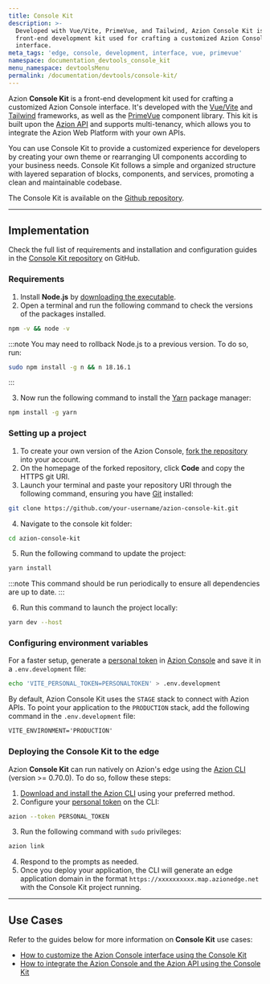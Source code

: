 ```yaml
---
title: Console Kit
description: >-
  Developed with Vue/Vite, PrimeVue, and Tailwind, Azion Console Kit is a
  front-end development kit used for crafting a customized Azion Console
  interface.
meta_tags: 'edge, console, development, interface, vue, primevue'
namespace: documentation_devtools_console_kit
menu_namespace: devtoolsMenu
permalink: /documentation/devtools/console-kit/
---
```


Azion **Console Kit** is a front-end development kit used for crafting a customized Azion Console interface. It's developed with the [Vue/Vite](https://vuejs.org/) and [Tailwind](https://tailwindcss.com/) frameworks, as well as the [PrimeVue](https://primevue.org/) component library. This kit is built upon the [Azion API](https://api.azion.com/) and supports multi-tenancy, which allows you to integrate the Azion Web Platform with your own APIs. 

You can use Console Kit to provide a customized experience for developers by creating your own theme or rearranging UI components according to your business needs. Console Kit follows a simple and organized structure with layered separation of blocks, components, and services, promoting a clean and maintainable codebase.

The Console Kit is available on the [Github repository](https://github.com/aziontech/azion-console-kit).

---

## Implementation

Check the full list of requirements and installation and configuration guides in the [Console Kit repository](https://github.com/aziontech/azion-console-kit?tab=readme-ov-file#requirements) on GitHub.

### Requirements

1. Install **Node.js** by [downloading the executable](https://nodejs.org/en).
2. Open a terminal and run the following command to check the versions of the packages installed.

```bash
npm -v && node -v
```

:::note
You may need to rollback Node.js to a previous version. To do so, run:

```bash
sudo npm install -g n && n 18.16.1
```
:::

3. Now run the following command to install the [Yarn](https://yarnpkg.com) package manager:

```bash
npm install -g yarn
```

### Setting up a project

1. To create your own version of the Azion Console, [fork the repository](https://github.com/aziontech/azion-console-kit/fork) into your account.
2. On the homepage of the forked repository, click **Code** and copy the HTTPS git URI.
3. Launch your terminal and paste your repository URI through the following command, ensuring you have [Git](https://git-scm.com/book/en/v2/Getting-Started-Installing-Git) installed:

```bash
git clone https://github.com/your-username/azion-console-kit.git
```

4. Navigate to the console kit folder:

```bash
cd azion-console-kit
```

5. Run the following command to update the project:

```bash
yarn install
```

:::note
This command should be run periodically to ensure all dependencies are up to date.
:::

6. Run this command to launch the project locally:

```bash
yarn dev --host
```

### Configuring environment variables

For a faster setup, generate a [personal token](/en/documentation/products/guides/personal-tokens/) in [Azion Console](https://console.azion.com) and save it in a `.env.development` file:

```bash
echo 'VITE_PERSONAL_TOKEN=PERSONALTOKEN' > .env.development
```

By default, Azion Console Kit uses the `STAGE` stack to connect with Azion APIs. To point your application to the `PRODUCTION` stack, add the following command in the `.env.development` file:

```txt title=".env.development"
VITE_ENVIRONMENT='PRODUCTION'
```

### Deploying the Console Kit to the edge

Azion **Console Kit** can run natively on Azion's edge using the [Azion CLI](/en/documentation/products/azion-cli/overview/) (version >= 0.70.0). To do so, follow these steps:

1. [Download and install the Azion CLI](/en/documentation/products/azion-cli/overview/#installing-azion-cli) using your preferred method.
2. Configure your [personal token](/en/documentation/products/guides/personal-tokens/) on the CLI:

```bash
azion --token PERSONAL_TOKEN
```

3. Run the following command with `sudo` privileges:

```bash
azion link
```

4. Respond to the prompts as needed.
5. Once you deploy your application, the CLI will generate an edge application domain in the format `https://xxxxxxxxxx.map.azionedge.net` with the Console Kit project running.

---

## Use Cases

Refer to the guides below for more information on **Console Kit** use cases:

- [How to customize the Azion Console interface using the Console Kit](/en/documentation/products/guides/customize-interface-console-kit/)
- [How to integrate the Azion Console and the Azion API using the Console Kit](/en/documentation/products/guides/integrate-with-api-console-kit/)


